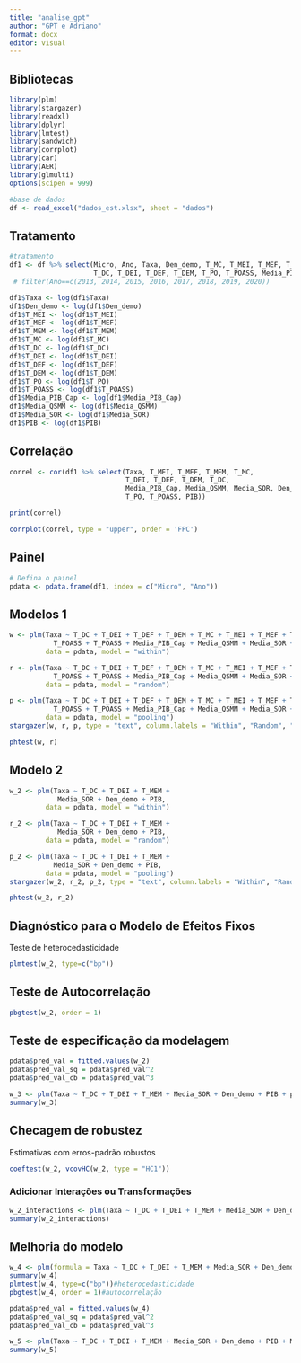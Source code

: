 ```yaml
---
title: "analise_gpt"
author: "GPT e Adriano"
format: docx
editor: visual
---
```


## Bibliotecas

```r
library(plm)
library(stargazer)
library(readxl)
library(dplyr)
library(lmtest)
library(sandwich)
library(corrplot)
library(car)
library(AER)
library(glmulti)
options(scipen = 999)

#base de dados
df <- read_excel("dados_est.xlsx", sheet = "dados")

```

## Tratamento

```r
#tratamento
df1 <- df %>% select(Micro, Ano, Taxa, Den_demo, T_MC, T_MEI, T_MEF, T_MEM,
                     T_DC, T_DEI, T_DEF, T_DEM, T_PO, T_POASS, Media_PIB_Cap, Media_QSMM, Media_SOR, PIB) #%>% 
 # filter(Ano==c(2013, 2014, 2015, 2016, 2017, 2018, 2019, 2020))

df1$Taxa <- log(df1$Taxa)
df1$Den_demo <- log(df1$Den_demo)
df1$T_MEI <- log(df1$T_MEI)
df1$T_MEF <- log(df1$T_MEF)
df1$T_MEM <- log(df1$T_MEM)
df1$T_MC <- log(df1$T_MC)
df1$T_DC <- log(df1$T_DC)
df1$T_DEI <- log(df1$T_DEI)
df1$T_DEF <- log(df1$T_DEF)
df1$T_DEM <- log(df1$T_DEM)
df1$T_PO <- log(df1$T_PO)
df1$T_POASS <- log(df1$T_POASS)
df1$Media_PIB_Cap <- log(df1$Media_PIB_Cap)
df1$Media_QSMM <- log(df1$Media_QSMM)
df1$Media_SOR <- log(df1$Media_SOR)
df1$PIB <- log(df1$PIB)
```

## Correlação

```r
correl <- cor(df1 %>% select(Taxa, T_MEI, T_MEF, T_MEM, T_MC,
                             T_DEI, T_DEF, T_DEM, T_DC,
                             Media_PIB_Cap, Media_QSMM, Media_SOR, Den_demo, 
                             T_PO, T_POASS, PIB))

print(correl)

corrplot(correl, type = "upper", order = 'FPC')
```

## Painel

```r
# Defina o painel
pdata <- pdata.frame(df1, index = c("Micro", "Ano"))
```

## Modelos 1

```r
w <- plm(Taxa ~ T_DC + T_DEI + T_DEF + T_DEM + T_MC + T_MEI + T_MEF + T_MEM + 
           T_POASS + T_POASS + Media_PIB_Cap + Media_QSMM + Media_SOR + Den_demo + PIB,
         data = pdata, model = "within")

r <- plm(Taxa ~ T_DC + T_DEI + T_DEF + T_DEM + T_MC + T_MEI + T_MEF + T_MEM + 
           T_POASS + T_POASS + Media_PIB_Cap + Media_QSMM + Media_SOR + Den_demo + PIB,
         data = pdata, model = "random")

p <- plm(Taxa ~ T_DC + T_DEI + T_DEF + T_DEM + T_MC + T_MEI + T_MEF + T_MEM + 
           T_POASS + T_POASS + Media_PIB_Cap + Media_QSMM + Media_SOR + Den_demo + PIB,
         data = pdata, model = "pooling")
stargazer(w, r, p, type = "text", column.labels = "Within", "Random", "Pooled")

phtest(w, r)

```

## Modelo 2

```r
w_2 <- plm(Taxa ~ T_DC + T_DEI + T_MEM + 
            Media_SOR + Den_demo + PIB,
         data = pdata, model = "within")

r_2 <- plm(Taxa ~ T_DC + T_DEI + T_MEM + 
            Media_SOR + Den_demo + PIB,
         data = pdata, model = "random")

p_2 <- plm(Taxa ~ T_DC + T_DEI + T_MEM + 
           Media_SOR + Den_demo + PIB,
         data = pdata, model = "pooling")
stargazer(w_2, r_2, p_2, type = "text", column.labels = "Within", "Random", "Pooled")

phtest(w_2, r_2)

```

## **Diagnóstico para o Modelo de Efeitos Fixos**

Teste de heterocedasticidade

```r
plmtest(w_2, type=c("bp"))
```

## Teste de Autocorrelação

```r
pbgtest(w_2, order = 1)
```

## Teste de especificação da modelagem

```r
pdata$pred_val = fitted.values(w_2)
pdata$pred_val_sq = pdata$pred_val^2
pdata$pred_val_cb = pdata$pred_val^3

w_3 <- plm(Taxa ~ T_DC + T_DEI + T_MEM + Media_SOR + Den_demo + PIB + pred_val + pred_val_sq + pred_val_cb, data = pdata, model = "within")
summary(w_3)
```

## Checagem de robustez

Estimativas com erros-padrão robustos

```r
coeftest(w_2, vcovHC(w_2, type = "HC1"))
```

### **Adicionar Interações ou Transformações**

```r
w_2_interactions <- plm(Taxa ~ T_DC + T_DEI + T_MEM + Media_SOR + Den_demo + PIB + T_DEI:Media_SOR, data=pdata, model="within")
summary(w_2_interactions)
```

## Melhoria do modelo

```r
w_4 <- plm(formula = Taxa ~ T_DC + T_DEI + T_MEM + Media_SOR + Den_demo + PIB + Media_QSMM , data = pdata, model = "within")
summary(w_4)
plmtest(w_4, type=c("bp"))#heterocedasticidade
pbgtest(w_4, order = 1)#autocorrelação

```

```r
pdata$pred_val = fitted.values(w_4)
pdata$pred_val_sq = pdata$pred_val^2
pdata$pred_val_cb = pdata$pred_val^3

w_5 <- plm(Taxa ~ T_DC + T_DEI + T_MEM + Media_SOR + Den_demo + PIB + Media_QSMM + pred_val + pred_val_sq + pred_val_cb, data = pdata, model = "within")
summary(w_5)
```
